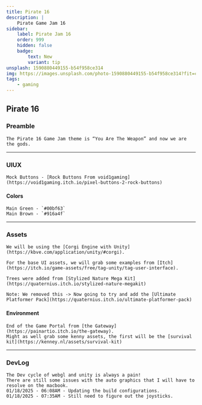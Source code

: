 ```yaml
---
title: Pirate 16
description: |
    Pirate Game Jam 16
sidebar:
    label: Pirate Jam 16
    order: 999
    hidden: false
    badge:
        text: New
        variant: tip
unsplash: 1590880449155-b54f958ce314
img: https://images.unsplash.com/photo-1590880449155-b54f958ce314?fit=crop&w=1400&h=700&q=75
tags:
    - gaming
---
```


## Pirate 16

### Preamble

    The Pirate 16 Game Jam theme is “You Are The Weapon” and now we are the gods.

---

### UIUX

    Mock Buttons - [Rock Buttons From void1gaming](https://void1gaming.itch.io/pixel-buttons-2-rock-buttons)

#### Colors 

    Main Green - `#00bf63`
    Main Brown - `#916a4f`

---

### Assets

    We will be using the [Corgi Engine with Unity](https://kbve.com/application/unity/#corgi).

    For the base UI assets, we will grab some examples from [Itch](https://itch.io/game-assets/free/tag-unity/tag-user-interface).

    Trees were added from [Stylized Nature Mega Kit](https://quaternius.itch.io/stylized-nature-megakit)
    
    Note: We removed this -> Now going to try and add the [Ultimate Platformer Pack](https://quaternius.itch.io/ultimate-platformer-pack)

#### Environment

    End of the Game Portal from [the Gateway](https://painartio.itch.io/the-gateway).
    Might as well grab some kenny assets, the first will be the [survival kit](https://kenney.nl/assets/survival-kit)

---

### DevLog

    The Dev cycle of webgl and unity is always a pain!
    There are still some issues with the auto graphics that I will have to resolve on the macbook.
    01/18/2025 - 06:08AM - Updating the build configurations.
    01/18/2025 - 07:35AM - Still need to figure out the joysticks.
